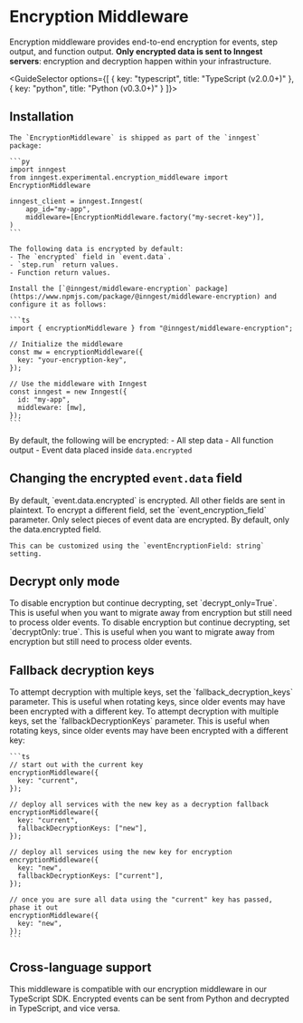 
# Encryption Middleware


Encryption middleware provides end-to-end encryption for events, step output, and function output. **Only encrypted data is sent to Inngest servers**: encryption and decryption happen within your infrastructure.



<GuideSelector
  options={[
    { key: "typescript", title: "TypeScript (v2.0.0+)" },
    { key: "python", title: "Python (v0.3.0+)" }
  ]}>

## Installation

  <GuideSection show="python">

    The `EncryptionMiddleware` is shipped as part of the `inngest` package:

    ```py
    import inngest
    from inngest.experimental.encryption_middleware import EncryptionMiddleware

    inngest_client = inngest.Inngest(
        app_id="my-app",
        middleware=[EncryptionMiddleware.factory("my-secret-key")],
    )
    ```

    The following data is encrypted by default:
    - The `encrypted` field in `event.data`.
    - `step.run` return values.
    - Function return values.

  </GuideSection>

  <GuideSection show="typescript">

    Install the [`@inngest/middleware-encryption` package](https://www.npmjs.com/package/@inngest/middleware-encryption) and configure it as follows:

    ```ts
    import { encryptionMiddleware } from "@inngest/middleware-encryption";

    // Initialize the middleware
    const mw = encryptionMiddleware({
      key: "your-encryption-key",
    });

    // Use the middleware with Inngest
    const inngest = new Inngest({
      id: "my-app",
      middleware: [mw],
    });
    ```

   By default, the following will be encrypted:
    - All step data
    - All function output
    - Event data placed inside `data.encrypted`

  </GuideSection>


  ## Changing the encrypted `event.data` field

  <GuideSection show="python">
    By default, `event.data.encrypted` is encrypted. All other fields are sent in plaintext. To encrypt a different field, set the `event_encryption_field` parameter.
  </GuideSection>

  <GuideSection show="typescript">
    Only select pieces of event data are encrypted. By default, only the data.encrypted field.

    This can be customized using the `eventEncryptionField: string` setting.
  </GuideSection>

  ## Decrypt only mode


  <GuideSection show="python">
    To disable encryption but continue decrypting, set `decrypt_only=True`. This is useful when you want to migrate away from encryption but still need to process older events.
  </GuideSection>

  <GuideSection show="typescript">
   To disable encryption but continue decrypting, set `decryptOnly: true`. This is useful when you want to migrate away from encryption but still need to process older events.
  </GuideSection>

  ## Fallback decryption keys

  <GuideSection show="python">
    To attempt decryption with multiple keys, set the `fallback_decryption_keys` parameter. This is useful when rotating keys, since older events may have been encrypted with a different key.
  </GuideSection>

  <GuideSection show="typescript">
    To attempt decryption with multiple keys, set the `fallbackDecryptionKeys` parameter. This is useful when rotating keys, since older events may have been encrypted with a different key:

    ```ts
    // start out with the current key
    encryptionMiddleware({
      key: "current",
    });

    // deploy all services with the new key as a decryption fallback
    encryptionMiddleware({
      key: "current",
      fallbackDecryptionKeys: ["new"],
    });

    // deploy all services using the new key for encryption
    encryptionMiddleware({
      key: "new",
      fallbackDecryptionKeys: ["current"],
    });

    // once you are sure all data using the "current" key has passed, phase it out
    encryptionMiddleware({
      key: "new",
    });
    ```
  </GuideSection>

  ## Cross-language support

  This middleware is compatible with our encryption middleware in our TypeScript SDK. Encrypted events can be sent from Python and decrypted in TypeScript, and vice versa.




</GuideSelector>